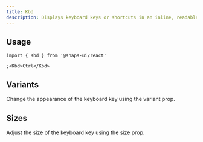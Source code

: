 ```yaml
---
title: Kbd
description: Displays keyboard keys or shortcuts in an inline, readable format.
---
```


<ExampleTabs name="kbd-basics" scope="kbd" />

## Usage

```tsx
import { Kbd } from '@snaps-ui/react'

;<Kbd>Ctrl</Kbd>
```

## Variants

Change the appearance of the keyboard key using the variant prop.

<ExampleTabs name="kbd-variant" scope="kbd" />

## Sizes

Adjust the size of the keyboard key using the size prop.

<ExampleTabs name="kbd-size" scope="kbd" />
